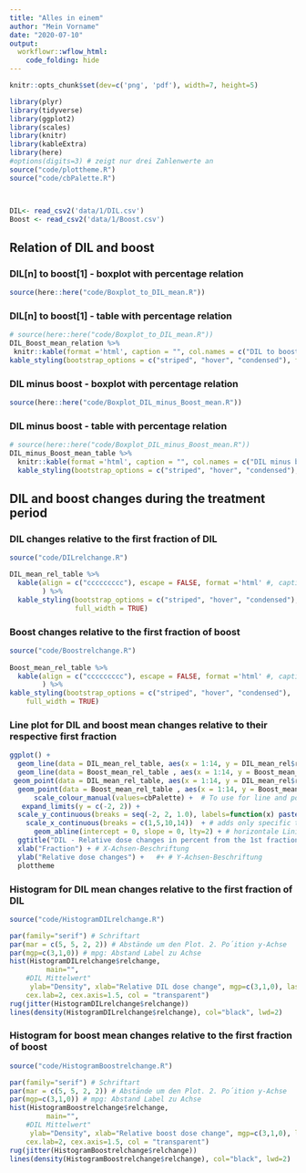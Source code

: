 ```yaml
---
title: "Alles in einem"
author: "Mein Vorname"
date: "2020-07-10"
output: 
  workflowr::wflow_html:
    code_folding: hide
---
```


```r

knitr::opts_chunk$set(dev=c('png', 'pdf'), width=7, height=5)

```


```r
library(plyr)
library(tidyverse)
library(ggplot2)
library(scales)
library(knitr)
library(kableExtra)
library(here)
#options(digits=3) # zeigt nur drei Zahlenwerte an
source("code/plottheme.R")
source("code/cbPalette.R")



DIL<- read_csv2('data/1/DIL.csv')
Boost <- read_csv2('data/1/Boost.csv')
```

## Relation of DIL and boost

### DIL[n] to boost[1] - boxplot with percentage relation

```r

source(here::here("code/Boxplot_to_DIL_mean.R"))

```

### DIL[n] to boost[1] - table with percentage relation

```r
# source(here::here("code/Boxplot_to_DIL_mean.R"))
DIL_Boost_mean_relation %>%
 knitr::kable(format ='html', caption = "", col.names = c("DIL to boost relation relative to the first fraction", "Numbers")) %>%
kable_styling(bootstrap_options = c("striped", "hover", "condensed"), full_width = FALSE) 

```

### DIL minus boost - boxplot with percentage relation

```r

source(here::here("code/Boxplot_DIL_minus_Boost_mean.R"))
```

### DIL minus boost - table with percentage relation

```r
# source(here::here("code/Boxplot_DIL_minus_Boost_mean.R"))
DIL_minus_Boost_mean_table %>%
  knitr::kable(format ='html', caption = "", col.names = c("DIL minus boost", "Numbers")) %>%
  kable_styling(bootstrap_options = c("striped", "hover", "condensed"), full_width = FALSE)

```


## DIL and boost changes during the treatment period

### DIL changes relative to the first fraction of DIL

```r




source("code/DILrelchange.R")

DIL_mean_rel_table %>%
  kable(align = c("ccccccccc"), escape = FALSE, format ='html' #, caption = "DIL descriptive statistics"
        ) %>%
  kable_styling(bootstrap_options = c("striped", "hover", "condensed"),
                full_width = TRUE)

```

### Boost changes relative to the first fraction of boost 

```r

source("code/Boostrelchange.R")
 
Boost_mean_rel_table %>%
  kable(align = c("ccccccccc"), escape = FALSE, format ='html' #, caption = "Boost descriptive statistics"
        ) %>%
kable_styling(bootstrap_options = c("striped", "hover", "condensed"), 
    full_width = TRUE) 

```

### Line plot for DIL and boost mean changes relative to their respective first fraction


```r

ggplot() + 
  geom_line(data = DIL_mean_rel_table, aes(x = 1:14, y = DIL_mean_rel$relchange, color = "DIL")) +
  geom_line(data = Boost_mean_rel_table , aes(x = 1:14, y = Boost_mean_rel$relchange, color = "Boost")) +
 geom_point(data = DIL_mean_rel_table, aes(x = 1:14, y = DIL_mean_rel$relchange, color = "DIL")) +
  geom_point(data = Boost_mean_rel_table , aes(x = 1:14, y = Boost_mean_rel$relchange, color = "Boost")) +
      scale_colour_manual(values=cbPalette) +  # To use for line and point colors, add
   expand_limits(y = c(-2, 2)) +
  scale_y_continuous(breaks = seq(-2, 2, 1.0), labels=function(x) paste0(x,"%")) + #labels=function(x) paste0(x,"%") adds percent symbol, but without multiplying it with 100, like when one does: scale_y_continuous(labels = scales::percent)
    scale_x_continuous(breaks = c(1,5,10,14))  + # adds only specific ticks
      geom_abline(intercept = 0, slope = 0, lty=2) + # horizontale Linie ohne Steigung, da slope = 0 
  ggtitle("DIL - Relative dose changes in percent from the 1st fraction with DIL") +
  xlab("Fraction") + # X-Achsen-Beschriftung
  ylab("Relative dose changes") +   #+ # Y-Achsen-Beschriftung
  plottheme

```


### Histogram for DIL mean changes relative to the first fraction of DIL


```r
source("code/HistogramDILrelchange.R")

par(family="serif") # Schriftart
par(mar = c(5, 5, 2, 2)) # Abstände um den Plot. 2. Po´ition y-Achse
par(mgp=c(3,1,0)) # mpg: Abstand Label zu Achse
hist(HistogramDILrelchange$relchange,
         main="",
    #DIL Mittelwert" 
     ylab="Density", xlab="Relative DIL dose change", mgp=c(3,1,0), las = 1, freq = FALSE, ylim=c(0, 2), #xlim=c(-1, 0.3),
    cex.lab=2, cex.axis=1.5, col = "transparent")
rug(jitter(HistogramDILrelchange$relchange))
lines(density(HistogramDILrelchange$relchange), col="black", lwd=2)

```

### Histogram for boost mean changes relative to the first fraction of boost

```r
source("code/HistogramBoostrelchange.R")

par(family="serif") # Schriftart
par(mar = c(5, 5, 2, 2)) # Abstände um den Plot. 2. Po´ition y-Achse
par(mgp=c(3,1,0)) # mpg: Abstand Label zu Achse
hist(HistogramBoostrelchange$relchange,
         main="",
    #DIL Mittelwert" 
     ylab="Density", xlab="Relative boost dose change", mgp=c(3,1,0), las = 1, freq = FALSE, ylim=c(0, 2), #xlim=c(-1, 0.3),
    cex.lab=2, cex.axis=1.5, col = "transparent")
rug(jitter(HistogramBoostrelchange$relchange))
lines(density(HistogramBoostrelchange$relchange), col="black", lwd=2)


  
```


